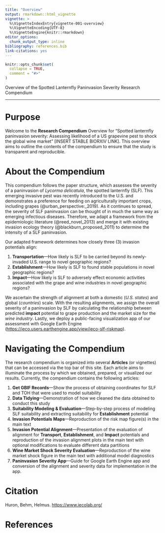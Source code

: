 ```yaml
---
title: "Overview"
output: rmarkdown::html_vignette
vignette: >
  %\VignetteIndexEntry{vignette-001-overview}
  %\VignetteEncoding{UTF-8}
  %\VignetteEngine{knitr::rmarkdown}
editor_options: 
  chunk_output_type: inline
bibliography: references.bib
link-citations: yes
---
```


```r
knitr::opts_chunk$set(
  collapse = TRUE,
  comment = "#>"
)
```

Overview of the Spotted Lanternfly Paninvasion Severity Research Compendium

***

# Purpose

Welcome to the **Research Compendium** Overview for "Spotted lanternfly paninvasion severity: Assessing likelihood of a US grapevine pest to shock the global wine market" [INSERT STABLE BIORXIV LINK]. This overview aims to outline the contents of the compendium to ensure that the study is transparent and reproducible.

# About the Compendium

This compendium follows the paper structure, which assesses the severity of a paninvasion of *Lycorma delicatula*, the spotted lanternfly (SLF). This emerging invasive pest was recently introduced to the U.S. and demonstrates a preference for feeding on agriculturally important crops, including grapes (@urban_perspective:_2019). As it continues to spread, the severity of SLF paninvasion can be thought of in much the same way as emerging infectious diseases. Therefore, we adapt a framework from the epidemiologic literature (@reed_novel_2013) and merge it with existing invasion ecology theory (@blackburn_proposed_2011) to determine the intensity of a SLF paninvasion.

Our adapted framework determines how closely three (3) invasion potentials align:

  1. **Transportation**---How likely is SLF to be carried beyond its newly-invaded U.S. range to novel geographic regions?
  2. **Establishment**---How likely is SLF to found stable populations in novel geographic regions?
  3. **Impact**---How likely is SLF to adversely effect economic activities associated with the grape and wine industries in novel geographic regions?

We ascertain the strength of alignment at both a domestic (*U.S. states*) and global (*countries*) scale. With the resulting alignments, we assign the overall severity of a paninvasion by SLF by calculating the relationship between predicted **impact** potential to grape production and the market size for the *wine industry*. Lastly, we deploy a public-facing visualization app of our assessment with Google Earth Engine (<https://ieco.users.earthengine.app/view/ieco-slf-riskmap>).

# Navigating the Compendium

The research compendium is organized into several **Articles** (or vignettes) that can be accessed via the top bar of this site. Each article aims to illuminate the process by which we obtained, prepared, or visualized our results. Currently, the compendium contains the following articles:

  1. **Get GBIF Records**---Show the process of obtaining coordinates for SLF and TOH that were used to model suitability
  2. **Data Tidying**---Demonstration of how we cleaned the data obtained to conduct this study
  3. **Suitability Modeling & Evaluation**---Step-by-step process of modeling SLF suitability and extracting suitability for **Establishment** potential
  4. **Invasion Potentials Maps**---Reproduction of the risk map figure(s) in the main text
  5. **Invasion Potential Alignment**---Presentation of the evaluation of alignment for **Transport**, **Establishment**, and **Impact** potentials and reproduction of the invasion alignment plots in the main text with optional modifications to evaluate different data partitions
  6. **Wine Market Shock Severity Evaluation**---Reproduction of the wine market shock figure in the main text with additional model diagnostics
  7. **Paninvasion Severity App**---Guide for Google Earth Engine app and conversion of the alignment and severity data for implementation in the app.
  
# Citation

Huron, Behm, Helmus. <https://www.iecolab.org/>

# References
